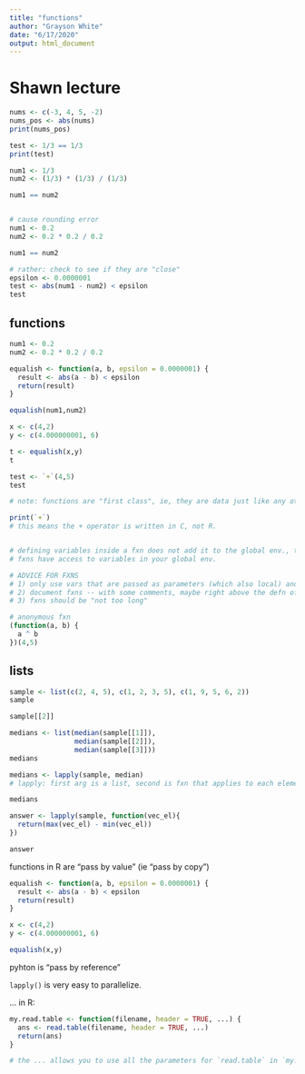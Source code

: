 ```yaml
---
title: "functions"
author: "Grayson White"
date: "6/17/2020"
output: html_document
---
```


# Shawn lecture

```r
nums <- c(-3, 4, 5, -2)
nums_pos <- abs(nums)
print(nums_pos)

test <- 1/3 == 1/3
print(test)

num1 <- 1/3
num2 <- (1/3) * (1/3) / (1/3)

num1 == num2


# cause rounding error
num1 <- 0.2
num2 <- 0.2 * 0.2 / 0.2

num1 == num2

# rather: check to see if they are "close"
epsilon <- 0.0000001
test <- abs(num1 - num2) < epsilon
test
```

## functions

```r
num1 <- 0.2
num2 <- 0.2 * 0.2 / 0.2

equalish <- function(a, b, epsilon = 0.0000001) {
  result <- abs(a - b) < epsilon
  return(result)
}

equalish(num1,num2)

x <- c(4,2)
y <- c(4.000000001, 6)

t <- equalish(x,y)
t

test <- `+`(4,5)
test

# note: functions are "first class", ie, they are data just like any other data. 

print(`+`)
# this means the + operator is written in C, not R.


# defining variables inside a fxn does not add it to the global env., they die when the fxn ends. 
# fxns have access to variables in your global env. 

# ADVICE FOR FXNS
# 1) only use vars that are passed as parameters (which also local) and those defined within the fxn. 
# 2) document fxns -- with some comments, maybe right above the defn of the fxn 
# 3) fxns should be "not too long"

# anonymous fxn
(function(a, b) {
  a ^ b
})(4,5)
```

## lists

```r
sample <- list(c(2, 4, 5), c(1, 2, 3, 5), c(1, 9, 5, 6, 2))
sample

sample[[2]]

medians <- list(median(sample[[1]]),
                median(sample[[2]]),
                median(sample[[3]]))
medians

medians <- lapply(sample, median)
# lapply: first arg is a list, second is fxn that applies to each element on the list

medians

answer <- lapply(sample, function(vec_el){
  return(max(vec_el) - min(vec_el))
})

answer
```

functions in R are "pass by value" (ie "pass by copy")

```r
equalish <- function(a, b, epsilon = 0.0000001) {
  result <- abs(a - b) < epsilon
  return(result)
}

x <- c(4,2)
y <- c(4.000000001, 6)

equalish(x,y)
```

pyhton is "pass by reference"

`lapply()` is very easy to parallelize. 

... in R:

```r
my.read.table <- function(filename, header = TRUE, ...) {
  ans <- read.table(filename, header = TRUE, ...)
  return(ans)
}

# the ... allows you to use all the parameters for `read.table` in `my.read.table`
```


